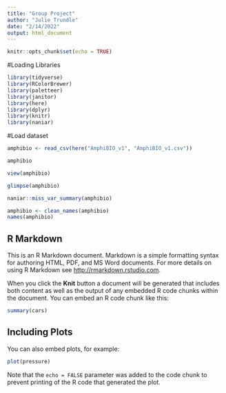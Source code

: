 ```yaml
---
title: "Group Project"
author: "Julie Trundle"
date: "2/14/2022"
output: html_document
---
```


```r
knitr::opts_chunk$set(echo = TRUE)
```

#Loading Libraries

```r
library(tidyverse)
library(RColorBrewer)
library(paletteer)
library(janitor)
library(here)
library(dplyr)
library(knitr)
library(naniar)
```

#Load dataset

```r
amphibio <- read_csv(here("AmphiBIO_v1", "AmphiBIO_v1.csv"))
```

```r
amphibio
```
```r
view(amphibio)
```

```r
glimpse(amphibio)
```

```r
naniar::miss_var_summary(amphibio)
```

```r
amphibio <- clean_names(amphibio)
names(amphibio)
```


## R Markdown

This is an R Markdown document. Markdown is a simple formatting syntax for authoring HTML, PDF, and MS Word documents. For more details on using R Markdown see <http://rmarkdown.rstudio.com>.

When you click the **Knit** button a document will be generated that includes both content as well as the output of any embedded R code chunks within the document. You can embed an R code chunk like this:

```r
summary(cars)
```

## Including Plots

You can also embed plots, for example:

```r
plot(pressure)
```

Note that the `echo = FALSE` parameter was added to the code chunk to prevent printing of the R code that generated the plot.
